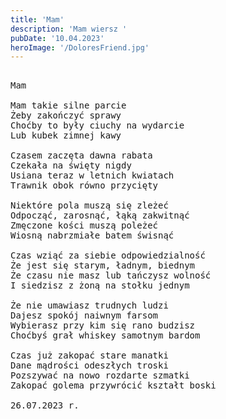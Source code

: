```yaml
---
title: 'Mam'
description: 'Mam wiersz '
pubDate: '10.04.2023'
heroImage: '/DoloresFriend.jpg'
---
```

<pre>

Mam

Mam takie silne parcie
Żeby zakończyć sprawy
Choćby to były ciuchy na wydarcie
Lub kubek zimnej kawy

Czasem zaczęta dawna rabata
Czekała na święty nigdy
Usiana teraz w letnich kwiatach
Trawnik obok równo przycięty

Niektóre pola muszą się zleżeć
Odpocząć, zarosnąć, łąką zakwitnąć
Zmęczone kości muszą poleżeć
Wiosną nabrzmiałe batem świsnąć

Czas wziąć za siebie odpowiedzialność
Że jest się starym, ładnym, biednym
Że czasu nie masz lub tańczysz wolność
I siedzisz z żoną na stołku jednym

Że nie umawiasz trudnych ludzi
Dajesz spokój naiwnym farsom
Wybierasz przy kim się rano budzisz
Choćbyś grał whiskey samotnym bardom

Czas już zakopać stare manatki
Dane mądrości odeszłych troski
Pozszywać na nowo rozdarte szmatki
Zakopać golema przywrócić kształt boski

26.07.2023 r.
  
</pre>
